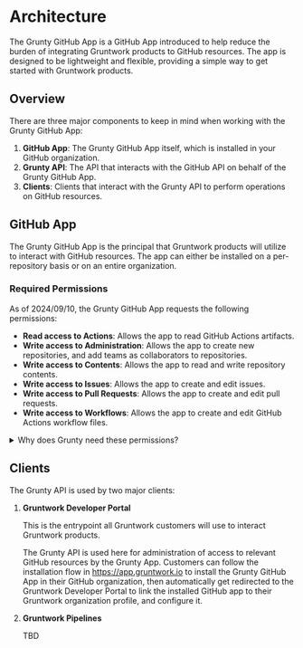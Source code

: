 # Architecture

The Grunty GitHub App is a GitHub App introduced to help reduce the burden of integrating Gruntwork products to GitHub resources. The app is designed to be lightweight and flexible, providing a simple way to get started with Gruntwork products.

## Overview

There are three major components to keep in mind when working with the Grunty GitHub App:

1. **GitHub App**: The Grunty GitHub App itself, which is installed in your GitHub organization.
2. **Grunty API**: The API that interacts with the GitHub API on behalf of the Grunty GitHub App.
3. **Clients**: Clients that interact with the Grunty API to perform operations on GitHub resources.

## GitHub App

The Grunty GitHub App is the principal that Gruntwork products will utilize to interact with GitHub resources. The app can either be installed on a per-repository basis or on an entire organization.

### Required Permissions

As of 2024/09/10, the Grunty GitHub App requests the following permissions:

- **Read access to Actions**: Allows the app to read GitHub Actions artifacts.
- **Write access to Administration**: Allows the app to create new repositories, and add teams as collaborators to repositories.
- **Write access to Contents**: Allows the app to read and write repository contents.
- **Write access to Issues**: Allows the app to create and edit issues.
- **Write access to Pull Requests**: Allows the app to create and edit pull requests.
- **Write access to Workflows**: Allows the app to create and edit GitHub Actions workflow files.

<details>
  <summary>Why does Grunty need these permissions?</summary>

  Grunty requests all of these permissions because it requires them for different operations. Unfortunately, the way GitHub apps work prevents us from requesting permissions on a more granular basis. Know that Grunty will scope down its permissions whenever possible to the minimum required for the operation at hand.

  The level of granularity available to customers when configuring the GitHub App installation is to either install the app on a per-repository basis or on an entire organization. Our recommendation is to install the app on the organization as a whole, as this will allow Grunty to do all it's meant to do. You should use your best judgement when deciding on this, however. If you are unsure, reach out to Gruntwork Support for guidance.

  ### Read access to Actions

  Grunty needs read access to `Actions` in order to read GitHub Actions workflow logs.

  These permissions are used when generating the dynamic Pull Request comment created when a run completes indicating the exact location in workflow run logs users need to focus their attention.

  ### Write access to Administration

  Grunty needs write access to `Administration` to create repositories.

  These permissions are used during the initial bootstrapping process when customers opt-in to additional repositories being created outside of the main `infrastructure-live-root` repository.

  This is especially important for DevOps Foundations Enterprise customers, as those customers benefit from the ability to have `infrastructure-live-root` repositories create new repositories and add designated GitHub teams as collaborators via Infrastructure as Code (IaC). This is a critical feature for Enterprise customers who want to be able to scale their infrastructure management across multiple teams with delegated responsibility for segments of their IaC Estate.

  ### Write access to Contents

  Grunty needs write access to `Contents` in order to propose changes to repository contents.

  Pipelines engages in code generation when vending new AWS accounts in Gruntwork Account Factory, and Grunty needs to be able to generate and commit Terragrunt configuration files to the repository to provision the resources that will be present in the new account.

  ### Write access to Issues

  Grunty needs write access to `Issues` in order to create issues for users when it detects a problem with infrastructure.

  This is a mechanism that Pipelines uses to signal to users that they need to take manual action to resolve an issue.

  ### Write access to Pull Requests

  Grunty needs write access to `Pull Requests` in order to create pull requests.

  This is done both to propose changes in response to an explicit workflow like initiating an Account Factory vend, and to propose changes in response to detected drift detection for Enterprise customers.

  ### Write access to Workflows

  Grunty needs write access to `Workflows` in order to create GitHub Actions workflow files when vending GitHub repositories.

  This is necessary for Enterprise account vending, as Enterprise customers have the option of vending new repositories as part of Gruntwork Account Factory vending, and the GitHub API would not allow creation of new repositories with `.github/workflows` files without these permissions.

  ### Write access to Members

  Grunty needs write access to `Members` in order to adjust the repositories that a given GitHub team has access to.

  When vending delegated repositories for Enterprise customers, Grunty needs to be able to add designated GitHub teams as a collaborators to new repositories being vended.

</details>

## Clients

The Grunty API is used by two major clients:

1. **Gruntwork Developer Portal**

   This is the entrypoint all Gruntwork customers will use to interact Gruntwork products.

   The Grunty API is used here for administration of access to relevant GitHub resources by the Grunty App. Customers can follow the installation flow in <https://app.gruntwork.io> to install the Grunty GitHub App in their GitHub organization, then automatically get redirected to the Gruntwork Developer Portal to link the installed GitHub app to their Gruntwork organization profile, and configure it.

2. **Gruntwork Pipelines**

   TBD



<!-- ##DOCS-SOURCER-START
{
  "sourcePlugin": "local-copier",
  "hash": "c60986b24464db8bb2064fddfb8101ee"
}
##DOCS-SOURCER-END -->
